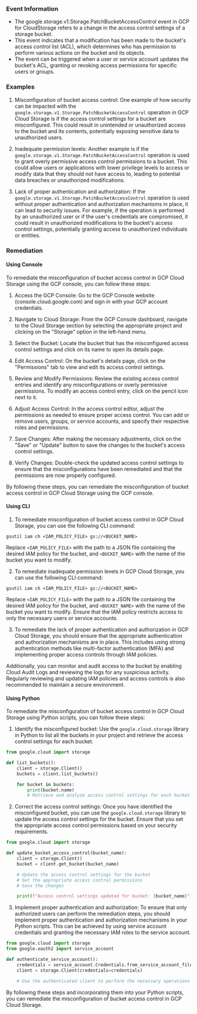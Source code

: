 
### Event Information

- The google.storage.v1.Storage.PatchBucketAccessControl event in GCP for CloudStorage refers to a change in the access control settings of a storage bucket.
- This event indicates that a modification has been made to the bucket's access control list (ACL), which determines who has permission to perform various actions on the bucket and its objects.
- The event can be triggered when a user or service account updates the bucket's ACL, granting or revoking access permissions for specific users or groups.


### Examples

1. Misconfiguration of bucket access control: One example of how security can be impacted with the `google.storage.v1.Storage.PatchBucketAccessControl` operation in GCP Cloud Storage is if the access control settings for a bucket are misconfigured. This could result in unintended or unauthorized access to the bucket and its contents, potentially exposing sensitive data to unauthorized users.

2. Inadequate permission levels: Another example is if the `google.storage.v1.Storage.PatchBucketAccessControl` operation is used to grant overly permissive access control permissions to a bucket. This could allow users or applications with lower privilege levels to access or modify data that they should not have access to, leading to potential data breaches or unauthorized modifications.

3. Lack of proper authentication and authorization: If the `google.storage.v1.Storage.PatchBucketAccessControl` operation is used without proper authentication and authorization mechanisms in place, it can lead to security issues. For example, if the operation is performed by an unauthorized user or if the user's credentials are compromised, it could result in unauthorized modifications to the bucket's access control settings, potentially granting access to unauthorized individuals or entities.

### Remediation

#### Using Console

To remediate the misconfiguration of bucket access control in GCP Cloud Storage using the GCP console, you can follow these steps:

1. Access the GCP Console: Go to the GCP Console website (console.cloud.google.com) and sign in with your GCP account credentials.

2. Navigate to Cloud Storage: From the GCP Console dashboard, navigate to the Cloud Storage section by selecting the appropriate project and clicking on the "Storage" option in the left-hand menu.

3. Select the Bucket: Locate the bucket that has the misconfigured access control settings and click on its name to open its details page.

4. Edit Access Control: On the bucket's details page, click on the "Permissions" tab to view and edit its access control settings.

5. Review and Modify Permissions: Review the existing access control entries and identify any misconfigurations or overly permissive permissions. To modify an access control entry, click on the pencil icon next to it.

6. Adjust Access Control: In the access control editor, adjust the permissions as needed to ensure proper access control. You can add or remove users, groups, or service accounts, and specify their respective roles and permissions.

7. Save Changes: After making the necessary adjustments, click on the "Save" or "Update" button to save the changes to the bucket's access control settings.

8. Verify Changes: Double-check the updated access control settings to ensure that the misconfigurations have been remediated and that the permissions are now properly configured.

By following these steps, you can remediate the misconfiguration of bucket access control in GCP Cloud Storage using the GCP console.

#### Using CLI

1. To remediate misconfiguration of bucket access control in GCP Cloud Storage, you can use the following CLI command:

```
gsutil iam ch <IAM_POLICY_FILE> gs://<BUCKET_NAME>
```

Replace `<IAM_POLICY_FILE>` with the path to a JSON file containing the desired IAM policy for the bucket, and `<BUCKET_NAME>` with the name of the bucket you want to modify.

2. To remediate inadequate permission levels in GCP Cloud Storage, you can use the following CLI command:

```
gsutil iam ch <IAM_POLICY_FILE> gs://<BUCKET_NAME>
```

Replace `<IAM_POLICY_FILE>` with the path to a JSON file containing the desired IAM policy for the bucket, and `<BUCKET_NAME>` with the name of the bucket you want to modify. Ensure that the IAM policy restricts access to only the necessary users or service accounts.

3. To remediate the lack of proper authentication and authorization in GCP Cloud Storage, you should ensure that the appropriate authentication and authorization mechanisms are in place. This includes using strong authentication methods like multi-factor authentication (MFA) and implementing proper access controls through IAM policies.

Additionally, you can monitor and audit access to the bucket by enabling Cloud Audit Logs and reviewing the logs for any suspicious activity. Regularly reviewing and updating IAM policies and access controls is also recommended to maintain a secure environment.

#### Using Python

To remediate the misconfiguration of bucket access control in GCP Cloud Storage using Python scripts, you can follow these steps:

1. Identify the misconfigured bucket: Use the `google.cloud.storage` library in Python to list all the buckets in your project and retrieve the access control settings for each bucket.

```python
from google.cloud import storage

def list_buckets():
    client = storage.Client()
    buckets = client.list_buckets()

    for bucket in buckets:
        print(bucket.name)
        # Retrieve and analyze access control settings for each bucket
```

2. Correct the access control settings: Once you have identified the misconfigured bucket, you can use the `google.cloud.storage` library to update the access control settings for the bucket. Ensure that you set the appropriate access control permissions based on your security requirements.

```python
from google.cloud import storage

def update_bucket_access_control(bucket_name):
    client = storage.Client()
    bucket = client.get_bucket(bucket_name)

    # Update the access control settings for the bucket
    # Set the appropriate access control permissions
    # Save the changes

    print(f"Access control settings updated for bucket: {bucket_name}")
```

3. Implement proper authentication and authorization: To ensure that only authorized users can perform the remediation steps, you should implement proper authentication and authorization mechanisms in your Python scripts. This can be achieved by using service account credentials and granting the necessary IAM roles to the service account.

```python
from google.cloud import storage
from google.oauth2 import service_account

def authenticate_service_account():
    credentials = service_account.Credentials.from_service_account_file('path/to/service_account_key.json')
    client = storage.Client(credentials=credentials)

    # Use the authenticated client to perform the necessary operations
```

By following these steps and incorporating them into your Python scripts, you can remediate the misconfiguration of bucket access control in GCP Cloud Storage.

